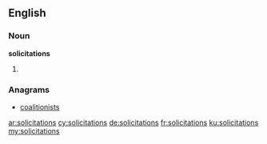 ==English==

===Noun===
'''solicitations'''

# {{plural of|solicitation}}

===Anagrams===
* [[coalitionists#English|coalitionists]]

[[ar:solicitations]]
[[cy:solicitations]]
[[de:solicitations]]
[[fr:solicitations]]
[[ku:solicitations]]
[[my:solicitations]]